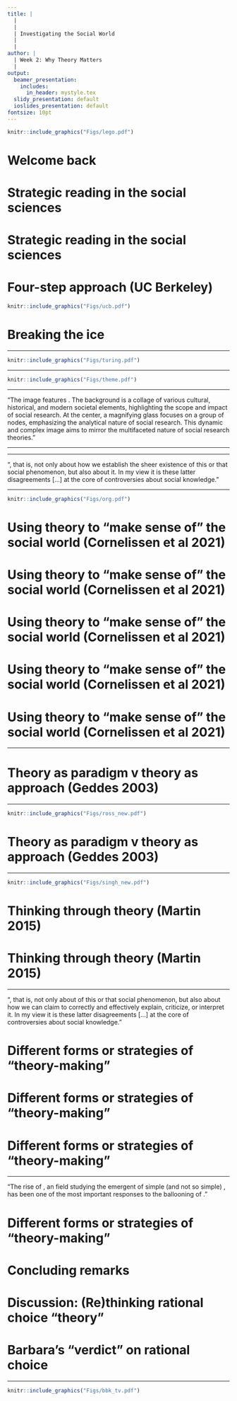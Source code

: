 ```yaml
---
title: |
  |
  |
  | Investigating the Social World
  |
  |
author: |
  | Week 2: Why Theory Matters
  |
output:
  beamer_presentation:
    includes:
      in_header: mystyle.tex
  slidy_presentation: default
  ioslides_presentation: default
fontsize: 10pt
---
```


\vspace{0.7cm}
```r
knitr::include_graphics("Figs/lego.pdf")
```
\vspace{0.5cm}
\begin{center}
Welcome back!
\end{center}

# Welcome back

\begin{itemize}
  \item Questions?
  \pause
  \vspace{0.4cm}
  \item Student-staff communication
  \vspace{0.1cm}
  \begin{itemize}
    \item Emails
    \item Office hours
  \end{itemize}
  \pause
  \vspace{0.4cm}
  \item Assessment I: The methodological review
  \vspace{0.1cm}
  \begin{itemize}
    \item Examine a published \textbf{peer-reviewed} article
    \item Answer \textbf{three} questions
    \item Write up to \textbf{500 words} (max) for each response
    \item Due on midday \textbf{29 March 2024}
    \item More will be discussed in \textbf{Week 5}
  \end{itemize}
\end{itemize}

# Strategic reading in the social sciences

\begin{itemize}
  \item Know why you are reading
  \vspace{0.1cm}
  \begin{itemize}
    \item Read the weekly description carefully
    \item Skim first before you dive in
    \item Pay attention to the big picture
    \item Find the key information and read closely
    \item Formulate your response and views
    \item Know there is always more to read (e.g., further readings)
  \end{itemize}
  \vspace{0.5cm}
  \item Build and use your support system
\end{itemize}

# Strategic reading in the social sciences

\begin{itemize}
  \item Know why you are reading
  \vspace{0.5cm}
  \item Build and use your support system
  \vspace{0.1cm}
  \begin{itemize}
    \item Study Skills workshops and online tutorials
    \item Personal/module tutor office hours
    \item Study clubs
  \end{itemize}
\end{itemize}

# Four-step approach (UC Berkeley)

\vspace{0.2cm}
```r
knitr::include_graphics("Figs/ucb.pdf")
```
\vspace{0.5cm}
\begin{itemize}
  \item \textbf{Preview}: Get as much information  about the reading before you actually read it
  \vspace{0.1cm}
  \item \textbf{Annotating}: Read with a pencil and making notes as you read
  \vspace{0.1cm}
  \item \textbf{Analyzing}: Break the reading apart to see how different parts relate to each other
  \vspace{0.1cm}
  \item \textbf{Responding}: Think again how the reading relates the topic of each week; come up with summary, comments and questions
\end{itemize}

# Breaking the ice

\begin{itemize}
  \item Recap: To \textbf{produce valid knowledge claims} (cool, but how?)
  \pause
  \vspace{0.6cm}
  \item Today: "\textbf{Theory comes to rescue}" (?)
  \vspace{0.1cm}
  \begin{itemize}
    \item What is your subject area? Have you taken any module with "theory" in the title?
    \vspace{0.1cm}
    \item What is the most important/famous theory in your subject area? And what makes it important/famous?
    \vspace{0.1cm}
    \item What is your main takeaway from the TED Talk by Simon Sinek. What is your main takeaway? Do you like what you hear? Is there really a "theory" in the talk?
  \end{itemize}
\end{itemize}

---

\vspace{0.1cm}
```r
knitr::include_graphics("Figs/turing.pdf")
```

---

\vspace{0.2cm}
\begin{center}
\textbf{Part I}
\end{center}
\vspace{0.1cm}
```r
knitr::include_graphics("Figs/theme.pdf")
```
\vspace{0.1cm}
\begin{center}
\textbf{What is theory, and what does it do in social research?}
\end{center}

---

\vspace{0.2cm}
\begincols
  \begincol{.4\textwidth}
    \begin{figure}
    \centering
    \includegraphics[scale=0.25]{Figs/theme}
    \end{figure}
  \endcol
  \begincol{.5\textwidth}
  "The image features \textbf{a network of interconnected nodes, each a vibrant color, symbolizing the diversity and interconnectedness of social theories and concepts}. The background is a collage of various cultural, historical, and modern societal elements, highlighting the scope and impact of social research. At the center, a magnifying glass focuses on a group of nodes, emphasizing the analytical nature of social research. This dynamic and complex image aims to mirror the multifaceted nature of social research theories."
  \endcol
\endcols

---

\vspace{0.5cm}
\begin{itemize}
  \item What do we use theory for in social research?
  \vspace{1cm}
  \item Do we mean the same thing when we say "theory?" (Short answer: \textbf{NO})
  \vspace{1cm}
  \item How do we present and formulate your theory?
\end{itemize}

---

\vspace{0.2cm}
\begincols
  \begincol{.4\textwidth}
    \begin{figure}
    \centering
    \includegraphics[scale=0.3]{Figs/reed}
    \end{figure}
  \endcol
  \begincol{.5\textwidth}
  "\textbf{We have disagreements}, that is, not only about how we establish the sheer existence of this or that social phenomenon, but also about \textbf{how we can claim to correctly and effectively explain, criticize, or interpret} it. In my view it is these latter disagreements [...] at the core of controversies about social knowledge."
  \endcol
\endcols

---

\vspace{0.5cm}
```r
knitr::include_graphics("Figs/org.pdf")
```

# Using theory to "make sense of" the social world (Cornelissen et al 2021)

\pause
\begin{itemize}
  \item Theory as interpretation
  \vspace{0.8cm}
  \item Theory as explanation
  \vspace{0.8cm}
  \item Theory as ideology
\end{itemize}

# Using theory to "make sense of" the social world (Cornelissen et al 2021)

\begin{itemize}
  \item Theory as interpretation: Ways of "seeing"
  \vspace{0.1cm}
  \begin{itemize}
    \item Taking a conceptual framework to "construct a deep reading" of the social world
    \item Stimulating multiple abstractions and different ways to "understanding" the world
    \item Likely to be reflexive so as to re-conceptualize a topic or a phenomenon
  \end{itemize}
  \vspace{0.8cm}
  \item Theory as explanation
  \vspace{0.8cm}
  \item Theory as ideology
\end{itemize}

# Using theory to "make sense of" the social world (Cornelissen et al 2021)

\begin{itemize}
  \item Theory as interpretation
  \vspace{0.8cm}
  \item Theory as explanation
  \vspace{0.1cm}
  \begin{itemize}
    \item Identifying and establishing the "fundamental processes, mechanisms and structures" underlying the outcome of interest in the social world
    \item Often assuming an objective stance and working around a limited set of corresponding theoretical resources and concepts
    \item May be useful for forecasting and predictions; "theory of everything"
  \end{itemize}
  \vspace{0.8cm}
  \item Theory as ideology
\end{itemize}

# Using theory to "make sense of" the social world (Cornelissen et al 2021)

\begin{itemize}
  \item Theory as interpretation
  \vspace{0.8cm}
  \item Theory as explanation: Way(s) of "unpacking"
  \vspace{0.1cm}
  \begin{itemize}
    \item Identifying and establishing the "fundamental processes, mechanisms and structures" underlying the outcome of interest in the social world
    \item Often assuming an objective stance and working around a limited set of corresponding theoretical resources and concepts
    \item May be useful for forecasting and predictions; "theory of everything"
  \end{itemize}
  \vspace{0.8cm}
  \item Theory as ideology
\end{itemize}

# Using theory to "make sense of" the social world (Cornelissen et al 2021)

\begin{itemize}
  \item Theory as interpretation
  \vspace{0.8cm}
  \item Theory as explanation
  \vspace{0.8cm}
  \item Theory as ideology: Ways of "envisioning"
  \vspace{0.1cm}
  \begin{itemize}
    \item Taking a normative stance to imaging what the social world "should be like"
    \item Providing ways of "emancipation" by bearing the critical force of well-articulated theoretical "utopias"
    \item Seeking to make the world a better place (so likely to invoke emotional appeals) 
  \end{itemize}
\end{itemize}

---

# Theory as paradigm v theory as approach (Geddes 2003)

\vspace{0.2cm}
\begincols
  \begincol{.4\textwidth}
    \begin{figure}
    \centering
    \includegraphics[scale=0.35]{Figs/castles}
    \end{figure}
  \endcol
  \begincol{.5\textwidth}
  \begin{itemize}
  \item Theory as \textbf{paradigm}
  \vspace{0.4cm}
  \begin{itemize}
    \item A set of more or less consistent theories and hypotheses that "explain" various aspects of social reality 
    \vspace{0.3cm}
    \item When taken together, these theories and hypotheses form a "coherent" understanding of the outcome of interest
  \end{itemize}
  \end{itemize}
  \endcol
\endcols

---

\vspace{0.5cm}
```r
knitr::include_graphics("Figs/ross_new.pdf")
```

# Theory as paradigm v theory as approach (Geddes 2003)

\vspace{0.2cm}
\begincols
  \begincol{.4\textwidth}
    \begin{figure}
    \centering
    \includegraphics[scale=0.35]{Figs/castles}
    \end{figure}
  \endcol
  \begincol{.5\textwidth}
  \begin{itemize}
  \item Theory as \textbf{approach}:
  \vspace{0.4cm}
  \begin{itemize}
    \item A "claim" that certain factors (e.g., classes and race) deserve attention, without articulating specific processes and/or mechanisms about them
    \vspace{0.3cm}
    \item A "belief" that certain research methods are the most useful and appropriate means of gaining understanding
  \end{itemize} 
  \end{itemize}
  \endcol
\endcols

---

\vspace{0.5cm}
```r
knitr::include_graphics("Figs/singh_new.pdf")
```

# Thinking through theory (Martin 2015)

\vspace{0.2cm}
\begincols
  \begincol{.4\textwidth}
    \begin{figure}
    \centering
    \includegraphics[scale=0.3]{Figs/martin}
    \end{figure}
  \endcol
  \begincol{.5\textwidth}
  \begin{small}
  \begin{itemize}
  \item \textbf{Theory as canonical propositions}: Propositions or claims, often made or chosen before we begin our investigations, become theories because they are important and/or influential
  \vspace{0.3cm}
  \item \textbf{Theory as generalization}: Propositions should be made (and tested) to explain as many "cases" as possible, but some generalizations can be trivial or obvious or controversial (questions regarding the scope condition and plausibility are crucial)
  \end{itemize}
  \end{small}
  \endcol
\endcols

# Thinking through theory (Martin 2015)

\vspace{0.2cm}
\begincols
  \begincol{.4\textwidth}
    \begin{figure}
    \centering
    \includegraphics[scale=0.3]{Figs/martin}
    \end{figure}
  \endcol
  \begincol{.5\textwidth}
  \begin{small}
  \begin{itemize}
  \item \textbf{Theory as vocabulary}: Theoretical innovations can be made by using new terms or words to "re-tell" the social reality to push new questions (and yet we may be constrained by the words we use)
  \vspace{0.2cm}
  \item \textbf{Theory as critique}: Theoretical work as a consideration of internal consistency and possible scope or as a consideration of its political implications
  \end{itemize}
  \end{small}
  \endcol
\endcols

---

\vspace{0.2cm}
\begincols
  \begincol{.4\textwidth}
    \begin{figure}
    \centering
    \includegraphics[scale=0.3]{Figs/reed}
    \end{figure}
  \endcol
  \begincol{.5\textwidth}
  "\textbf{We have disagreements}, that is, not only about \textbf{how we establish the sheer existence} of this or that social phenomenon, but also about how we can claim to correctly and effectively explain, criticize, or interpret it. In my view it is these latter disagreements [...] at the core of controversies about social knowledge."
  \endcol
\endcols

# Different forms or strategies of "theory-making"

\begin{itemize}
  \item Verbal
  \vspace{0.8cm}
  \item Formal (mathematical)
  \vspace{0.8cm}
  \item Combined
\end{itemize}

# Different forms or strategies of "theory-making"

\begin{itemize}
  \item Verbal
  \vspace{0.1cm}
  \begin{itemize}
    \item Perhaps the most common form of theoretical "expressions"
    \item Use of language is important -- the analysis of "meaning" (or the discourse)
    \item Abstraction through metaphor and analogy
  \end{itemize}
  \vspace{0.8cm}
  \item Formal (mathematical/computational)
  \vspace{0.8cm}
  \item Combined
\end{itemize}

# Different forms or strategies of "theory-making"

\begin{itemize}
  \item Verbal
  \vspace{0.8cm}
  \item Formal (mathematical and/or computational)
  \vspace{0.1cm}
  \begin{itemize}
    \item "A model or set of rules and assumptions used to understand various behaviors in mathematical terms" (APA)
    \item A lot of existing/emerging fields, such as agent-based modeling, positive/game theory, social "physics," and complexity theory (or complex system)
    \item An active area calling for vibrant, constructive interdisciplinary research
  \end{itemize}
  \vspace{0.8cm}
  \item Combined
\end{itemize}

---

\vspace{0.2cm}
\begincols
  \begincol{.4\textwidth}
    \begin{figure}
    \centering
    \includegraphics[scale=0.3]{Figs/sfi}
    \end{figure}
  \endcol
  \begincol{.4\textwidth}
  "The rise of \textbf{complexity theory}, an \textbf{interdisciplinary} field studying the emergent \textbf{behavior and patterns of the interactions} of simple (and not so simple) \textbf{components}, has been one of the most important responses to the ballooning of \textbf{knowledge}."
  \endcol
\endcols

# Different forms or strategies of "theory-making"

\begin{itemize}
  \item Verbal
  \vspace{0.8cm}
  \item Formal (mathematical)
  \vspace{0.8cm}
  \item Combined: The "Analytic Narratives" project (Bates et al 1998)
  \vspace{0.1cm}
  \begin{itemize}
    \item An initiative started by several political economists in the 1990s
    \item Intersection of economics, economic history, and political science
    \item Integration of "elegant" rational choice-like theory and "thick" descriptions
  \end{itemize}
\end{itemize}

# Concluding remarks

\begin{itemize}
  \item Foster "cultural competency" among social researchers
  \begin{itemize}
    \item Be open-minded: "Theory" can refer to very different things, and it is important for us to respect (and understand) the differences
    \item Be transparent: Your preferences and the choices you make (and do your best to explain them) in your research
    \item Be cautious: The way you treat and build theory (paradigm v approach) will affect the answers you offer
  \end{itemize}
  \vspace{0.6cm}
  \item What's next: Bolster the theory-empirics alignment with \textit{high-quality} evidence
  \begin{itemize}
    \item Why should we use "numbers" to study the social world?
    \item Why is causality important? Is causality always a must?
    \item How can we generalize our insights beyond a case?
  \end{itemize}
\end{itemize}

# Discussion: (Re)thinking rational choice "theory"

\begin{itemize}
  \item Before you read Geddes' book, how will you define the "rational choice theory?"
  \vspace{0.4cm}
  \item After reading this chapter, how is Geddes' definition or discussion of the rational choice theory different from your expectations? 
  \vspace{0.4cm}
  \item Barbara Geddes says "rational choice theory is not a theory." Why? Do you agree?
  \vspace{0.4cm}
  \item In Martin (2015), theory can be used as canonical and important propositions, as generalization, as vocabulary and as critique. How will you categorize rational choice theory based on Geddes' explanations for this theory?
  \vspace{0.4cm}
  \item Further reading: Chapter 4 in Martin (2015)
\end{itemize}

# Barbara's "verdict" on rational choice

\begin{itemize}
  \item There are many \textbf{misperceptions} about rational choice.
  \begin{itemize}
    \item Rational choice does not assume people are "selfish"
    \item Rational choice does not assume people are driven by material interests
    \item Rational choice does not assume preferences are stable or fixed
    \item Rational choice does not ignore/discard ideology and/or history
  \end{itemize}
  \vspace{0.2cm}
  \item Rational choice is an \textbf{approach} (i.e., ways of seeing), not a theory
  \begin{itemize}
    \item Rational choice highlights the importance of "rationality" 
    \item Rational choice does not dictate a single or universal explanation/prediction
    \item Rational choice provides a micro-foundation for us to research the social world
  \end{itemize}
\end{itemize}

---

\vspace{0.5cm}
\begin{center}
Thank you!
\end{center}
\vspace{0.3cm}
```r
knitr::include_graphics("Figs/bbk_tv.pdf")
```
\vspace{0.3cm}
\begin{center}
\texttt{c.cheng@bbk.ac.uk}
\end{center}
